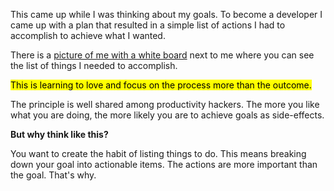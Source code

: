This came up while I was thinking about my goals. To become a developer I came up with a plan that resulted in a simple list of actions I had to accomplish to achieve what I wanted. 

There is a [picture of me with a white board](https://medium.com/@andreicalazans/where-you-can-get-to-while-learning-development-with-fcc-and-chingu-cohorts-fcb9d159274d) next to me where you can see the list of things I needed to accomplish.

<mark>This is learning to love and focus on the process more than the outcome.</mark> 

The principle is well shared among productivity hackers. The more you like what you are doing, the more likely you are to achieve goals as side-effects. 

**But why think like this?**

You want to create the habit of listing things to do. This means breaking down your goal into actionable items. The actions are more important than the goal. That's why. 


